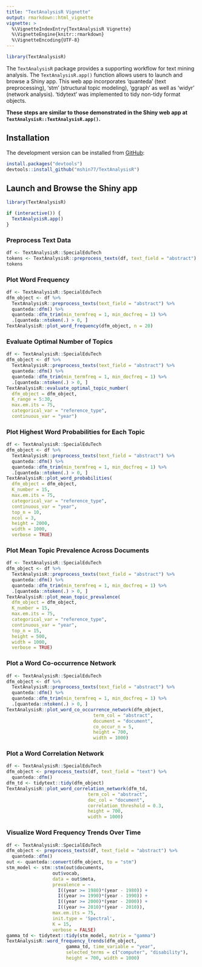 ```yaml
---
title: "TextAnalysisR Vignette"
output: rmarkdown::html_vignette
vignette: >
  %\VignetteIndexEntry{TextAnalysisR Vignette}
  %\VignetteEngine{knitr::rmarkdown}
  %\VignetteEncoding{UTF-8}
---
```


```r
library(TextAnalysisR)
```

The `TextAnalysisR` package provides a supporting workflow for text mining analysis. The `TextAnalysisR.app()` function allows users to launch and browse a Shiny app. This web app incorporates 'quanteda' (text preprocessing), 'stm' (structural topic modeling), 'ggraph' as well as 'widyr' (network analysis). 'tidytext' was implemented to tidy non-tidy format objects.

**These steps are similar to those demonstrated in the Shiny web app at `TextAnalysisR::TextAnalysisR.app()`.**

## Installation

The development version can be installed from [GitHub](https://github.com/mshin77/TextAnalysisR):

```r
install.packages("devtools")
devtools::install_github("mshin77/TextAnalysisR")
```

## Launch and Browse the Shiny app

```r
library(TextAnalysisR)

if (interactive()) {
  TextAnalysisR.app()
}
```

### Preprocess Text Data

```r
df <- TextAnalysisR::SpecialEduTech
tokens <- TextAnalysisR::preprocess_texts(df, text_field = "abstract")
tokens
```

### Plot Word Frequency

```r
df <- TextAnalysisR::SpecialEduTech
dfm_object <- df %>%
  TextAnalysisR::preprocess_texts(text_field = "abstract") %>%
  quanteda::dfm() %>%
  quanteda::dfm_trim(min_termfreq = 1, min_docfreq = 1) %>%
  .[quanteda::ntoken(.) > 0, ]
TextAnalysisR::plot_word_frequency(dfm_object, n = 20)
```

### Evaluate Optimal Number of Topics

```r
df <- TextAnalysisR::SpecialEduTech
dfm_object <- df %>%
  TextAnalysisR::preprocess_texts(text_field = "abstract") %>%
  quanteda::dfm() %>%
  quanteda::dfm_trim(min_termfreq = 1, min_docfreq = 1) %>%
  .[quanteda::ntoken(.) > 0, ]
TextAnalysisR::evaluate_optimal_topic_number(
  dfm_object = dfm_object,
  K_range = 5:30,
  max.em.its = 75,
  categorical_var = "reference_type",
  continuous_var = "year")
```

### Plot Highest Word Probabilities for Each Topic

```r
df <- TextAnalysisR::SpecialEduTech
dfm_object <- df %>%
  TextAnalysisR::preprocess_texts(text_field = "abstract") %>%
  quanteda::dfm() %>%
  quanteda::dfm_trim(min_termfreq = 1, min_docfreq = 1) %>%
  .[quanteda::ntoken(.) > 0, ]
TextAnalysisR::plot_word_probabilities(
  dfm_object = dfm_object,
  K_number = 15,
  max.em.its = 75,
  categorical_var = "reference_type",
  continuous_var = "year",
  top_n = 10,
  ncol = 3,
  height = 2000,
  width = 1000,
  verbose = TRUE)
```

### Plot Mean Topic Prevalence Across Documents

```r
df <- TextAnalysisR::SpecialEduTech
dfm_object <- df %>%
  TextAnalysisR::preprocess_texts(text_field = "abstract") %>%
  quanteda::dfm() %>%
  quanteda::dfm_trim(min_termfreq = 1, min_docfreq = 1) %>%
  .[quanteda::ntoken(.) > 0, ]
TextAnalysisR::plot_mean_topic_prevalence(
  dfm_object = dfm_object,
  K_number = 15,
  max.em.its = 75,
  categorical_var = "reference_type",
  continuous_var = "year",
  top_n = 15,
  height = 500,
  width = 1000,
  verbose = TRUE)
```

### Plot a Word Co-occurrence Network

```r
df <- TextAnalysisR::SpecialEduTech
dfm_object <- df %>%
  TextAnalysisR::preprocess_texts(text_field = "abstract") %>%
  quanteda::dfm() %>%
  quanteda::dfm_trim(min_termfreq = 1, min_docfreq = 1) %>%
  .[quanteda::ntoken(.) > 0, ]
TextAnalysisR::plot_word_co_occurrence_network(dfm_object,
                                term_col = "abstract",
                                document = "document",
                                co_occur_n = 5,
                                height = 700,
                                width = 1000)
```

### Plot a Word Correlation Network

```r
df <- TextAnalysisR::SpecialEduTech
dfm_object <- preprocess_texts(df, text_field = "text") %>%
  quanteda::dfm()
dfm_td <- tidytext::tidy(dfm_object)
TextAnalysisR::plot_word_correlation_network(dfm_td,
                              term_col = "abstract",
                              doc_col = "document",
                              correlation_threshold = 0.3,
                              height = 700,
                              width = 1000)
```

### Visualize Word Frequency Trends Over Time

```r
df <- TextAnalysisR::SpecialEduTech
dfm_object <- preprocess_texts(df, text_field = "abstract") %>%
  quanteda::dfm()
out <- quanteda::convert(dfm_object, to = "stm") 
stm_model <- stm::stm(out$documents,
                 out$vocab,
                 data = out$meta,
                 prevalence = ~
                   I((year >= 1980)*(year - 1980)) +
                   I((year >= 1990)*(year - 1990)) +
                   I((year >= 2000)*(year - 2000)) +
                   I((year >= 2010)*(year - 2010)),
                 max.em.its = 75,
                 init.type = 'Spectral',
                 K = 15,
                 verbose = FALSE)
gamma_td <- tidytext::tidy(stm_model, matrix = "gamma")
TextAnalysisR::word_frequency_trends(dfm_object,
                      gamma_td, time_variable = "year",
                      selected_terms = c("computer", "disability"),
                      height = 700, width = 1000)
```


  

